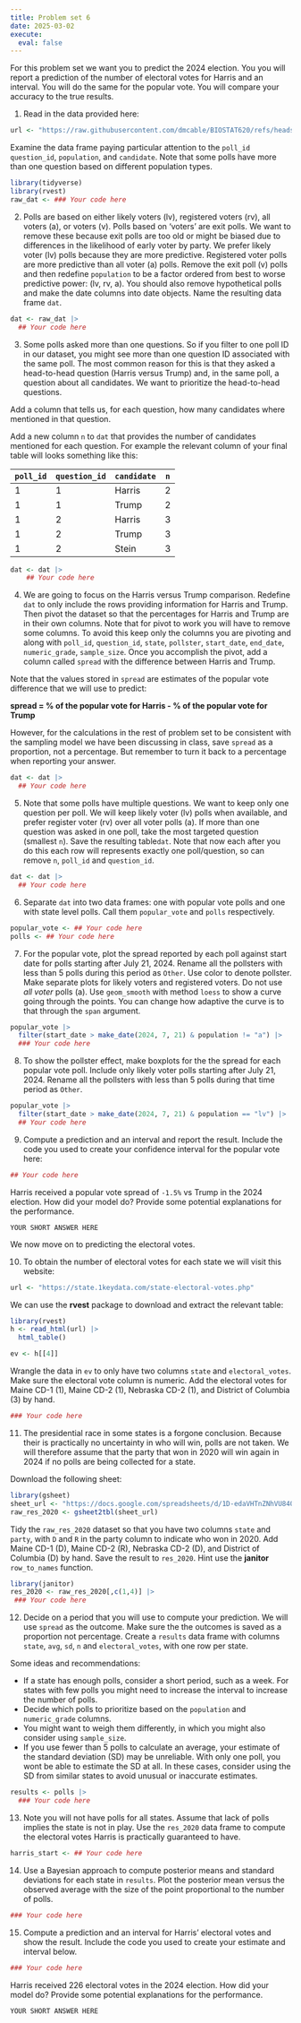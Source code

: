 ```yaml
---
title: Problem set 6
date: 2025-03-02
execute: 
  eval: false
---
```


For this problem set we want you to predict the 2024 election. You you will report a prediction of the number of electoral votes for Harris and an interval. You will do the same for the popular vote. You will compare your accuracy to the true results.

1. Read in the data provided here:

```r
url <- "https://raw.githubusercontent.com/dmcable/BIOSTAT620/refs/heads/main/data/president_polls.csv"
```

Examine the data frame paying particular attention to the `poll_id` `question_id`, `population`, and `candidate`. Note that some polls have more than one question based on different population types.

```r
library(tidyverse)
library(rvest)
raw_dat <- ### Your code here
```

2. Polls are based on either likely voters (lv), registered voters (rv), all voters (a), or voters (v).
Polls based on 'voters' are exit polls. We want to remove these because exit polls are too old or might be biased due to differences in the likelihood of early voter by party.  We prefer likely voter (lv) polls because they are more predictive. Registered voter polls are more predictive than all voter (a) polls. Remove the exit poll (v) polls and then redefine `population` to be a factor ordered from best to worse predictive power: (lv, rv, a). You should also remove hypothetical polls and make the date columns into date objects. Name the resulting data frame `dat`.

```r
dat <- raw_dat |> 
  ## Your code here
```


3. Some polls asked more than one questions. So if you filter to one poll ID in our dataset, you might see more than one question ID associated with the same poll. The most common reason for this is that they asked a head-to-head question (Harris versus Trump) and, in the same poll, a question about all candidates. We want to prioritize the head-to-head questions.

Add a column that tells us, for each question, how many candidates where mentioned in that question.

Add a new column `n` to `dat` that provides the number of candidates mentioned for each question.  For example
the relevant column of your final table will looks something like this:

|`poll_id`|`question_id`|`candidate`|`n`|
---------|-------------|-----------|--|
1 | 1 | Harris | 2 |
1 | 1 | Trump | 2 |
1 | 2 | Harris | 3 |
1 | 2 | Trump |  3 |
1 | 2 | Stein |3 |

```r
dat <- dat |> 
    ## Your code here
```


4. We are going to focus on the Harris versus Trump comparison. Redefine `dat` to only include the rows providing information for Harris and Trump. Then pivot the dataset so that the percentages for Harris and Trump are in their own columns. Note that for pivot to work you will have to remove some columns. To avoid this keep only the columns you are pivoting and along with `poll_id`, `question_id`, `state`, `pollster`, `start_date`, `end_date`, `numeric_grade`, `sample_size`.  Once you accomplish the pivot, add a column called `spread` with the difference between Harris and Trump. 

Note that the values stored in `spread` are estimates of the popular vote difference that we will use to predict: 

**spread = % of the popular vote for Harris - % of the popular vote for Trump**

However, for the calculations in the rest of problem set to be consistent with the sampling model we have been discussing in class, save `spread` as a proportion, not a percentage. But remember to turn it back to a percentage when reporting your answer.

```r
dat <- dat |>
  ## Your code here
```

5. Note that some polls have multiple questions. We want to keep only one question per poll. We will keep likely voter (lv) polls when available, and prefer register voter (rv) over all voter polls (a). If more than one question was asked in one poll, take the most targeted question (smallest `n`). Save the resulting table`dat`. Note that now each after you do this each row will represents exactly one poll/question, so can remove `n`, `poll_id` and `question_id`.

```r
dat <- dat |>
  ## Your code here
```

6. Separate `dat` into two data frames: one with popular vote polls and one with state level polls. Call them `popular_vote` and `polls` respectively. 

```r
popular_vote <- ## Your code here
polls <- ## Your code here
```

7. For the popular vote, plot the spread reported by each poll against start date for polls starting after July 21, 2024. Rename all the pollsters with less than 5 polls during this period as `Other`. Use color to denote pollster. Make separate plots for likely voters and registered voters. Do not use _all voter_ polls (a). Use `geom_smooth` with method `loess` to show a curve going through the points. You can change how adaptive the curve is to that through the `span` argument.

```r
popular_vote |> 
  filter(start_date > make_date(2024, 7, 21) & population != "a") |>
  ### Your code here
```


8. To show the pollster effect, make boxplots for the the spread for each popular vote poll. Include only likely voter polls starting after July 21, 2024. Rename all the pollsters with less than 5 polls during that time period as `Other`. 

```r
popular_vote |> 
  filter(start_date > make_date(2024, 7, 21) & population == "lv") |>
  ## Your code here
```

9. Compute a prediction and an interval and report the result. Include the code you used to create your confidence interval for the popular vote here:

```r
## Your code here
```

Harris received a popular vote spread of `-1.5%` vs Trump in the 2024 election. How did your model do? Provide some potential explanations for the performance.

```
YOUR SHORT ANSWER HERE
```

We now move on to predicting the electoral votes.

10. To obtain the number of electoral votes for each state we will visit this website:

```r
url <- "https://state.1keydata.com/state-electoral-votes.php"
```

We can use the **rvest** package to download and extract the relevant table:

```r
library(rvest)
h <- read_html(url) |>
  html_table() 

ev <- h[[4]]
```

Wrangle the data in `ev` to only have two columns `state` and `electoral_votes`. Make sure the electoral vote column is numeric. Add the electoral votes for Maine CD-1 (1), Maine CD-2 (1), Nebraska CD-2 (1), and District of Columbia (3) by hand. 

```r
### Your code here
```

11. The presidential race in some states is a forgone conclusion. Because their is practically no uncertainty in who will win, polls are not taken. We will therefore assume that the party that won in 2020 will win again in 2024 if no polls are being collected for a state.

Download the following sheet:

```r
library(gsheet)
sheet_url <- "https://docs.google.com/spreadsheets/d/1D-edaVHTnZNhVU840EPUhz3Cgd7m39Urx7HM8Pq6Pus/edit?gid=29622862"
raw_res_2020 <- gsheet2tbl(sheet_url) 
```

Tidy the `raw_res_2020` dataset so that you have two columns `state` and `party`, with `D` and `R` in the party column to indicate who won in 2020. Add Maine CD-1 (D), Maine CD-2 (R), Nebraska CD-2 (D), and District of Columbia (D) by hand. Save the result to `res_2020`. Hint use the **janitor** `row_to_names` function.

```r
library(janitor)
res_2020 <- raw_res_2020[,c(1,4)] |>  
 ### Your code here
```

12. Decide on a period that you will use to compute your prediction. We will use `spread` as the outcome. Make sure the the outcomes is saved as a proportion not percentage. Create a `results` data frame with columns `state`, `avg`, `sd`, `n` and `electoral_votes`, with one row per state. 

Some ideas and recommendations:

* If a state has enough polls, consider a short period, such as a week. For states with few polls you might need to increase the interval to increase the number of polls.
* Decide which polls to prioritize based on the `population` and `numeric_grade` columns.
* You might want to weigh them differently, in which you might also consider using `sample_size`.
* If you use fewer than 5 polls to calculate an average, your estimate of the standard deviation (SD) may be unreliable. With only one poll, you wont be able to estimate the SD at all. In these cases, consider using the SD from similar states to avoid unusual or inaccurate estimates.


```r
results <- polls |> 
  ### Your code here
```


13. Note you will not have polls for all states. Assume that lack of polls implies the state is not in play.
Use the `res_2020` data frame to compute the electoral votes Harris is practically guaranteed to have.

```r
harris_start <- ## Your code here
```


14. Use a Bayesian approach to compute posterior means and standard deviations for each state in `results`. Plot the posterior mean versus the observed average with the size of the point proportional to the number of polls.

```r
### Your code here
```


15. Compute a prediction and an interval for Harris' electoral votes and show the result. Include the code you used to create your estimate and interval below. 

```r
### Your code here
```

Harris received 226 electoral votes in the 2024 election. How did your model do? Provide some potential explanations for the performance.

```
YOUR SHORT ANSWER HERE
```
